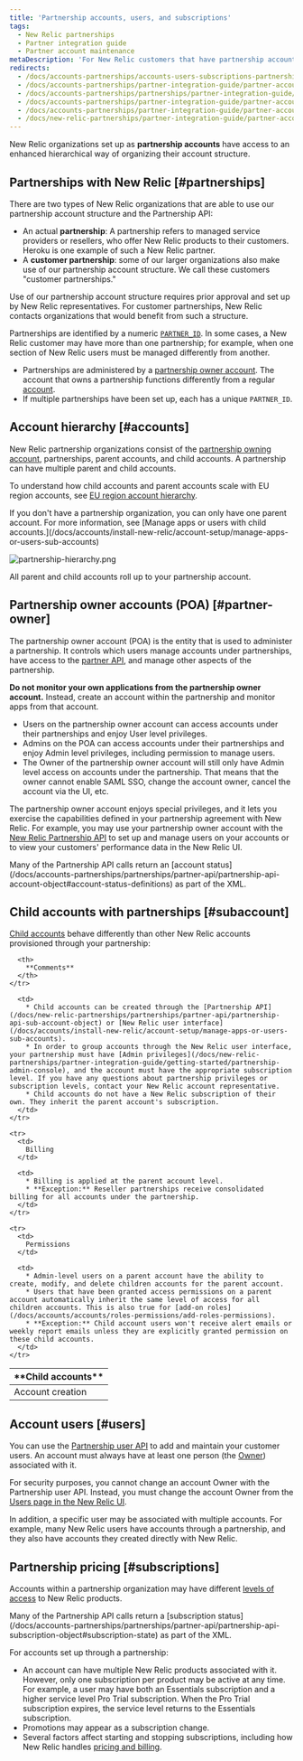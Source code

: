 ```yaml
---
title: 'Partnership accounts, users, and subscriptions'
tags:
  - New Relic partnerships
  - Partner integration guide
  - Partner account maintenance
metaDescription: 'For New Relic customers that have partnership accounts, this explains the hierarchical structure and rules for those accounts.'
redirects:
  - /docs/accounts-partnerships/accounts-users-subscriptions-partnerships
  - /docs/accounts-partnerships/partner-integration-guide/partner-account-maintenance/accounts-users-subscriptions-partnerships
  - /docs/accounts-partnerships/partnerships/partner-integration-guide/feature-access
  - /docs/accounts-partnerships/partner-integration-guide/partner-account-maintenance/feature-access
  - /docs/accounts-partnerships/partner-integration-guide/partner-account-maintenance/partnership-accounts-users-subscriptions
  - /docs/new-relic-partnerships/partner-integration-guide/partner-account-maintenance
---
```


New Relic organizations set up as **partnership accounts** have access to an enhanced hierarchical way of organizing their account structure. 

## Partnerships with New Relic [#partnerships]

There are two types of New Relic organizations that are able to use our partnership account structure and the Partnership API:

* An actual **partnership**: A partnership refers to managed service providers or resellers, who offer New Relic products to their customers. Heroku is one example of such a New Relic partner.
* A **customer partnership**: some of our larger organizations also make use of our partnership account structure. We call these customers "customer partnerships." 

Use of our partnership account structure requires prior approval and set up by New Relic representatives. For customer partnerships, New Relic contacts organizations that would benefit from such a structure. 

Partnerships are identified by a numeric [`PARTNER_ID`](/docs/accounts-partnerships/partnerships/partner-api/partner-api-reference). In some cases, a New Relic customer may have more than one partnership; for example, when one section of New Relic users must be managed differently from another.

* Partnerships are administered by a [partnership owner account](#partner-owner). The account that owns a partnership functions differently from a regular [account](#accounts).
* If multiple partnerships have been set up, each has a unique `PARTNER_ID`.

## Account hierarchy [#accounts]

New Relic partnership organizations consist of the [partnership owning account](#partner-owner), partnerships, parent accounts, and child accounts. A partnership can have multiple parent and child accounts.

To understand how child accounts and parent accounts scale with EU region accounts, see [EU region account hierarchy](/docs/using-new-relic/welcome-new-relic/getting-started/introduction-eu-region-data-center#global-account-hierarchy).

<Callout variant="tip">
  If you don't have a partnership organization, you can only have one parent account. For more information, see [Manage apps or users with child accounts.](/docs/accounts/install-new-relic/account-setup/manage-apps-or-users-sub-accounts)
</Callout>

![partnership-hierarchy.png](./images/partnership-hierarchy.png "partnership-hierarchy.png")

<figcaption>
  All parent and child accounts roll up to your partnership account.
</figcaption>

## Partnership owner accounts (POA) [#partner-owner]

The partnership owner account (POA) is the entity that is used to administer a partnership. It controls which users manage accounts under partnerships, have access to the [partner API](/docs/new-relic-partnerships/partner-integration-guide/partner-account-maintenance/partner-api), and manage other aspects of the partnership.

**Do not monitor your own applications from the partnership owner account.** Instead, create an account within the partnership and monitor apps from that account.

* Users on the partnership owner account can access accounts under their partnerships and enjoy User level privileges.
* Admins on the POA can access accounts under their partnerships and enjoy Admin level privileges, including permission to manage users.
* The Owner of the partnership owner account will still only have Admin level access on accounts under the partnership. That means that the owner cannot enable SAML SSO, change the account owner, cancel the account via the UI, etc.

The partnership owner account enjoys special privileges, and it lets you exercise the capabilities defined in your partnership agreement with New Relic. For example, you may use your partnership owner account with the [New Relic Partnership API](/docs/new-relic-partnerships/partner-integration-guide/partner-account-maintenance/partner-api) to set up and manage users on your accounts or to view your customers' performance data in the New Relic UI.

<Callout variant="tip">
  Many of the Partnership API calls return an [account status](/docs/accounts-partnerships/partnerships/partner-api/partnership-api-account-object#account-status-definitions) as part of the XML.
</Callout>

## Child accounts with partnerships [#subaccount]

[Child accounts](/docs/accounts/original-accounts-billing/original-users-roles/original-account-structure) behave differently than other New Relic accounts provisioned through your partnership:

<table>
  <thead>
    <tr>
      <th style={{ width: "200px" }}>
        **Child accounts**
      </th>

      <th>
        **Comments**
      </th>
    </tr>
  </thead>

  <tbody>
    <tr>
      <td>
        Account creation
      </td>

      <td>
        * Child accounts can be created through the [Partnership API](/docs/new-relic-partnerships/partnerships/partner-api/partnership-api-sub-account-object) or [New Relic user interface](/docs/accounts/install-new-relic/account-setup/manage-apps-or-users-sub-accounts).
        * In order to group accounts through the New Relic user interface, your partnership must have [Admin privileges](/docs/new-relic-partnerships/partner-integration-guide/getting-started/partnership-admin-console), and the account must have the appropriate subscription level. If you have any questions about partnership privileges or subscription levels, contact your New Relic account representative.
        * Child accounts do not have a New Relic subscription of their own. They inherit the parent account's subscription.
      </td>
    </tr>

    <tr>
      <td>
        Billing
      </td>

      <td>
        * Billing is applied at the parent account level.
        * **Exception:** Reseller partnerships receive consolidated billing for all accounts under the partnership.
      </td>
    </tr>

    <tr>
      <td>
        Permissions
      </td>

      <td>
        * Admin-level users on a parent account have the ability to create, modify, and delete children accounts for the parent account.
        * Users that have been granted access permissions on a parent account automatically inherit the same level of access for all children accounts. This is also true for [add-on roles](/docs/accounts/accounts/roles-permissions/add-roles-permissions).
        * **Exception:** Child account users won't receive alert emails or weekly report emails unless they are explicitly granted permission on these child accounts.
      </td>
    </tr>
  </tbody>
</table>

## Account users [#users]

You can use the [Partnership user API](/docs/accounts-partnerships/partnerships/partner-api/partnership-api-user-object) to add and maintain your customer users. An account must always have at least one person (the [Owner](/docs/accounts-partnerships/accounts/account-billing-usage/users-roles#owner)) associated with it.

For security purposes, you cannot change an account Owner with the Partnership user API. Instead, you must change the account Owner from the [Users page in the New Relic UI](/docs/accounts/accounts/roles-permissions/change-account-owner).

In addition, a specific user may be associated with multiple accounts. For example, many New Relic users have accounts through a partnership, and they also have accounts they created directly with New Relic.

## Partnership pricing [#subscriptions]

Accounts within a partnership organization may have different [levels of access](https://newrelic.com/application-monitoring/pricing) to New Relic products.

<Callout variant="tip">
  Many of the Partnership API calls return a [subscription status](/docs/accounts-partnerships/partnerships/partner-api/partnership-api-subscription-object#subscription-state) as part of the XML.
</Callout>

For accounts set up through a partnership:

* An account can have multiple New Relic products associated with it. However, only one subscription per product may be active at any time. For example, a user may have both an Essentials subscription and a higher service level Pro Trial subscription. When the Pro Trial subscription expires, the service level returns to the Essentials subscription.
* Promotions may appear as a subscription change.
* Several factors affect starting and stopping subscriptions, including how New Relic handles [pricing and billing](/docs/accounts-partnerships/partner-integration-guide/new-relic-products-features/partner-products-pricing-billing).
